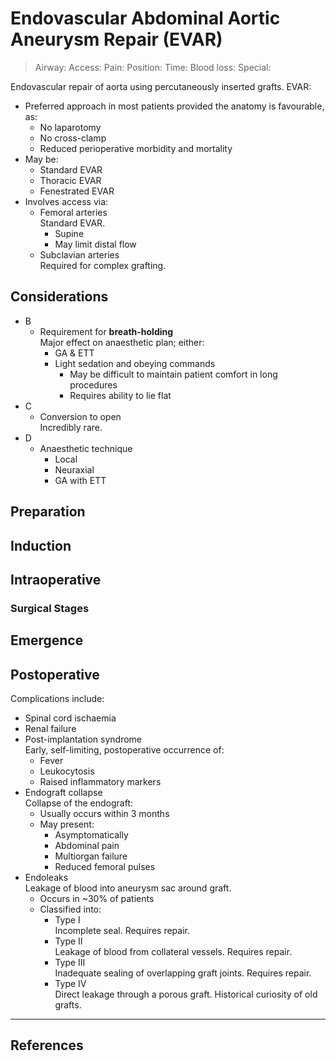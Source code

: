 # Endovascular Abdominal Aortic Aneurysm Repair (EVAR)



>Airway: 
>Access: 
>Pain: 
>Position:
>Time: 
>Blood loss:
>Special:

Endovascular repair of aorta using percutaneously inserted grafts. EVAR:

* Preferred approach in most patients provided the anatomy is favourable, as:
	* No laparotomy
	* No cross-clamp
	* Reduced perioperative morbidity and mortality
* May be:
	* Standard EVAR
	* Thoracic EVAR
	* Fenestrated EVAR
* Involves access via:
	* Femoral arteries  
	Standard EVAR.
		* Supine
		* May limit distal flow
	* Subclavian arteries  
	Required for complex grafting.


## Considerations

* B
	* Requirement for **breath-holding**  
	Major effect on anaesthetic plan; either:
		* GA & ETT
		* Light sedation and obeying commands  
			* May be difficult to maintain patient comfort in long procedures
			* Requires ability to lie flat
* C
	* Conversion to open   
	Incredibly rare.
* D
	* Anaesthetic technique
		* Local
		* Neuraxial
		* GA with ETT


## Preparation

## Induction

## Intraoperative

### Surgical Stages

## Emergence

## Postoperative

Complications include:

* Spinal cord ischaemia
* Renal failure
* Post-implantation syndrome  
Early, self-limiting, postoperative occurrence of:
	* Fever
	* Leukocytosis
	* Raised inflammatory markers
* Endograft collapse  
Collapse of the endograft:
	* Usually occurs within 3 months
	* May present:
		* Asymptomatically
		* Abdominal pain
		* Multiorgan failure
		* Reduced femoral pulses
* Endoleaks  
Leakage of blood into aneurysm sac around graft.
	* Occurs in ~30% of patients
	* Classified into:
		* Type I  
		Incomplete seal. Requires repair.
		* Type II  
		Leakage of blood from collateral vessels. Requires repair.
		* Type III  
		Inadequate sealing of overlapping graft joints. Requires repair.
		* Type IV  
		Direct leakage through a porous graft. Historical curiosity of old grafts.
		

---

## References
